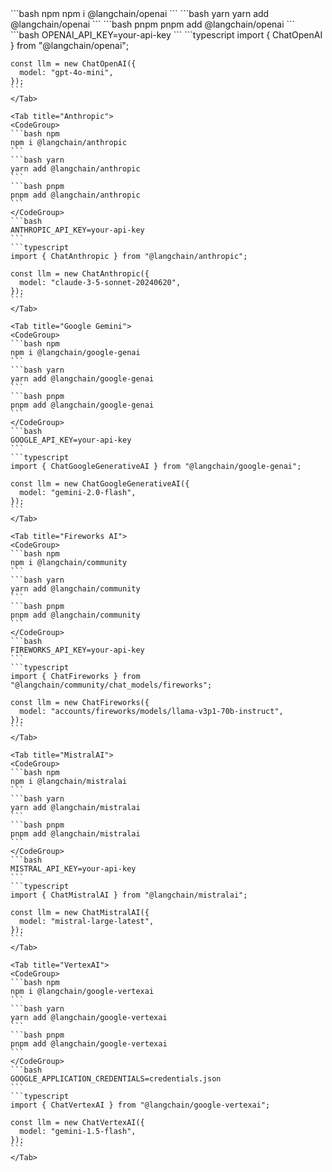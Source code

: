 <Tabs>
    <Tab title="OpenAI">
    <CodeGroup>
    ```bash npm
    npm i @langchain/openai
    ```
    ```bash yarn
    yarn add @langchain/openai
    ```
    ```bash pnpm
    pnpm add @langchain/openai
    ```
    </CodeGroup>
    ```bash
    OPENAI_API_KEY=your-api-key
    ```
    ```typescript
    import { ChatOpenAI } from "@langchain/openai";

    const llm = new ChatOpenAI({
      model: "gpt-4o-mini",
    });
    ```
    </Tab>

    <Tab title="Anthropic">
    <CodeGroup>
    ```bash npm
    npm i @langchain/anthropic
    ```
    ```bash yarn
    yarn add @langchain/anthropic
    ```
    ```bash pnpm
    pnpm add @langchain/anthropic
    ```
    </CodeGroup>
    ```bash
    ANTHROPIC_API_KEY=your-api-key
    ```
    ```typescript
    import { ChatAnthropic } from "@langchain/anthropic";

    const llm = new ChatAnthropic({
      model: "claude-3-5-sonnet-20240620",
    });
    ```
    </Tab>

    <Tab title="Google Gemini">
    <CodeGroup>
    ```bash npm
    npm i @langchain/google-genai
    ```
    ```bash yarn
    yarn add @langchain/google-genai
    ```
    ```bash pnpm
    pnpm add @langchain/google-genai
    ```
    </CodeGroup>
    ```bash
    GOOGLE_API_KEY=your-api-key
    ```
    ```typescript
    import { ChatGoogleGenerativeAI } from "@langchain/google-genai";

    const llm = new ChatGoogleGenerativeAI({
      model: "gemini-2.0-flash",
    });
    ```
    </Tab>

    <Tab title="Fireworks AI">
    <CodeGroup>
    ```bash npm
    npm i @langchain/community
    ```
    ```bash yarn
    yarn add @langchain/community
    ```
    ```bash pnpm
    pnpm add @langchain/community
    ```
    </CodeGroup>
    ```bash
    FIREWORKS_API_KEY=your-api-key
    ```
    ```typescript
    import { ChatFireworks } from "@langchain/community/chat_models/fireworks";

    const llm = new ChatFireworks({
      model: "accounts/fireworks/models/llama-v3p1-70b-instruct",
    });
    ```
    </Tab>

    <Tab title="MistralAI">
    <CodeGroup>
    ```bash npm
    npm i @langchain/mistralai
    ```
    ```bash yarn
    yarn add @langchain/mistralai
    ```
    ```bash pnpm
    pnpm add @langchain/mistralai
    ```
    </CodeGroup>
    ```bash
    MISTRAL_API_KEY=your-api-key
    ```
    ```typescript
    import { ChatMistralAI } from "@langchain/mistralai";

    const llm = new ChatMistralAI({
      model: "mistral-large-latest",
    });
    ```
    </Tab>

    <Tab title="VertexAI">
    <CodeGroup>
    ```bash npm
    npm i @langchain/google-vertexai
    ```
    ```bash yarn
    yarn add @langchain/google-vertexai
    ```
    ```bash pnpm
    pnpm add @langchain/google-vertexai
    ```
    </CodeGroup>
    ```bash
    GOOGLE_APPLICATION_CREDENTIALS=credentials.json
    ```
    ```typescript
    import { ChatVertexAI } from "@langchain/google-vertexai";

    const llm = new ChatVertexAI({
      model: "gemini-1.5-flash",
    });
    ```
    </Tab>

</Tabs>
